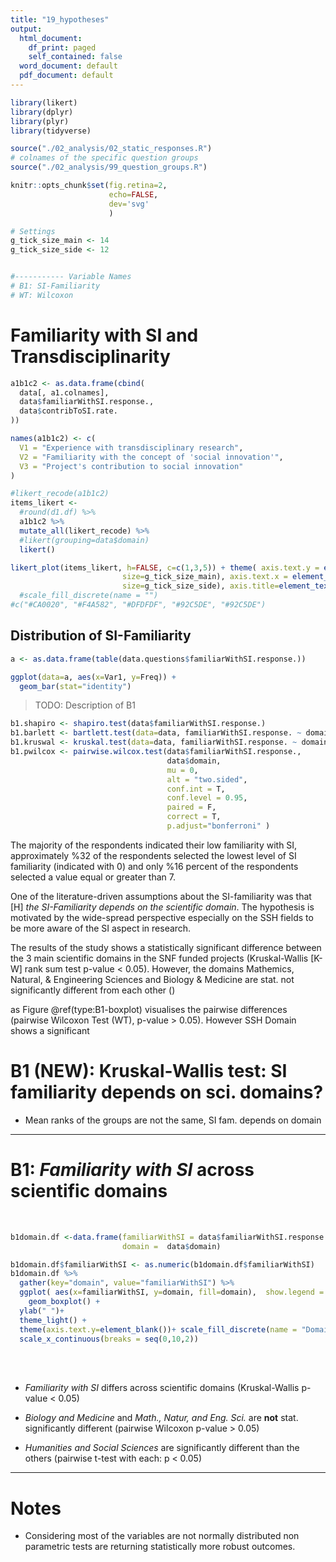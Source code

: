```yaml
---
title: "19_hypotheses"
output:
  html_document:
    df_print: paged
    self_contained: false
  word_document: default
  pdf_document: default
---
```


```r
library(likert)
library(dplyr)
library(plyr)
library(tidyverse)

source("./02_analysis/02_static_responses.R")
# colnames of the specific question groups
source("./02_analysis/99_question_groups.R")

knitr::opts_chunk$set(fig.retina=2,
                      echo=FALSE,
                      dev='svg'
                      )

# Settings
g_tick_size_main <- 14
g_tick_size_side <- 12


#----------- Variable Names
# B1: SI-Familiarity
# WT: Wilcoxon

```

# Familiarity with SI and Transdisciplinarity

```r

a1b1c2 <- as.data.frame(cbind(
  data[, a1.colnames],
  data$familiarWithSI.response.,
  data$contribToSI.rate.
))

names(a1b1c2) <- c(
  V1 = "Experience with transdisciplinary research",
  V2 = "Familiarity with the concept of 'social innovation'",
  V3 = "Project's contribution to social innovation"
)

#likert_recode(a1b1c2)
items_likert <- 
  #round(d1.df) %>%
  a1b1c2 %>%
  mutate_all(likert_recode) %>%
  #likert(grouping=data$domain)
  likert()

likert_plot(items_likert, h=FALSE, c=c(1,3,5)) + theme( axis.text.y = element_text( 
                         size=g_tick_size_main), axis.text.x = element_text(
                         size=g_tick_size_side), axis.title=element_text(size=g_tick_size_side), legend.text=element_text(size=g_tick_size_side)) 
  #scale_fill_discrete(name = "")
#c("#CA0020", "#F4A582", "#DFDFDF", "#92C5DE", "#92C5DE")

```


## Distribution of SI-Familiarity

```r
a <- as.data.frame(table(data.questions$familiarWithSI.response.))

ggplot(data=a, aes(x=Var1, y=Freq)) +
  geom_bar(stat="identity")

```
> TODO: Description of B1


```r
b1.shapiro <- shapiro.test(data$familiarWithSI.response.)
b1.barlett <- bartlett.test(data=data, familiarWithSI.response. ~ domain)
b1.kruswal <- kruskal.test(data=data, familiarWithSI.response. ~ domain)
b1.pwilcox <- pairwise.wilcox.test(data$familiarWithSI.response.,
                                   data$domain,
                                   mu = 0,
                                   alt = "two.sided",
                                   conf.int = T,
                                   conf.level = 0.95,
                                   paired = F,
                                   correct = T,
                                   p.adjust="bonferroni" )

```

The majority of the respondents indicated their low familiarity with SI, approximately %32 of the respondents selected the lowest level of SI familiarity (indicated with 0) and only %16 percent of the respondents selected a value equal or greater than 7. 

One of the literature-driven assumptions about the SI-familiarity was that [H] *the SI-Familiarity depends on the scientific domain*. The hypothesis is motivated by the wide-spread perspective especially on the SSH fields to be more aware of the SI aspect in research. 

The results of the study shows a statistically significant difference between the 3 main scientific domains in the SNF funded projects (Kruskal-Wallis [K-W] rank sum test p-value < 0.05). However, the domains Mathemics, Natural, & Engineering Sciences and Biology & Medicine are stat. not significantly different from each other ()

as Figure \@ref(type:B1-boxplot) visualises the pairwise differences (pairwise Wilcoxon Test (WT), p-value > 0.05). However SSH Domain shows a significant 






# B1 (NEW): Kruskal-Wallis test: SI familiarity depends on sci. domains?



* Mean ranks of the groups are not the same, SI fam. depends on domain



---

# B1: *Familiarity with SI* across scientific domains

<br>

```r
b1domain.df <-data.frame(familiarWithSI = data$familiarWithSI.response.,
                         domain =  data$domain)

b1domain.df$familiarWithSI <- as.numeric(b1domain.df$familiarWithSI)
b1domain.df %>% 
  gather(key="domain", value="familiarWithSI") %>%
  ggplot( aes(x=familiarWithSI, y=domain, fill=domain),  show.legend = FALSE) +
    geom_boxplot() +
  ylab(" ")+
  theme_light() + 
  theme(axis.text.y=element_blank())+ scale_fill_discrete(name = "Domain") + xlab("Familiarity with SI") + scale_fill_manual(values=c("#FC4E07", "#E7B800", "#00AFBB"), name="Domain") +
  scale_x_continuous(breaks = seq(0,10,2))  

```
<br>
<br>

* *Familiarity with SI* differs across scientific domains (Kruskal-Wallis p-value < 0.05)
* *Biology and Medicine* and *Math., Natur, and Eng. Sci.* are **not** stat. significantly different (pairwise Wilcoxon p-value > 0.05)

* *Humanities and Social Sciences* are significantly different than the others (pairwise t-test with each: p < 0.05)



















---

# Notes

* Considering most of the variables are not normally distributed non parametric tests are returning statistically more robust outcomes. 